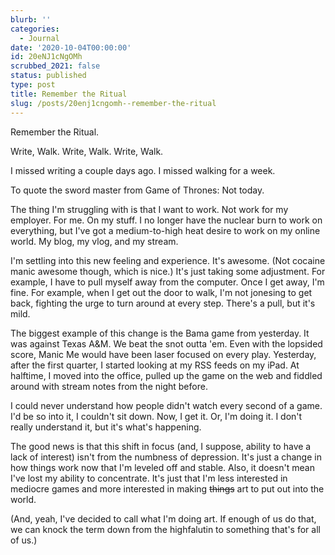 ```yaml
---
blurb: ''
categories:
  - Journal
date: '2020-10-04T00:00:00'
id: 20eNJ1cNgOMh
scrubbed_2021: false
status: published
type: post
title: Remember the Ritual
slug: /posts/20enj1cngomh--remember-the-ritual
---
```


Remember the Ritual.

Write, Walk. Write, Walk. Write, Walk.

I missed writing a couple days ago. I missed walking for a week.

To quote the sword master from Game of Thrones: Not today. 

The thing I'm struggling with is that I want to work. Not work for my employer. For me. On my stuff. I no longer have the nuclear burn to work on everything, but I've got a medium-to-high heat desire to work on my online world. My blog, my vlog, and my stream. 

I'm settling into this new feeling and experience. It's awesome. (Not cocaine manic awesome though, which is nice.) It's just taking some adjustment. For example, I have to pull myself away from the computer. Once I get away, I'm fine. For example, when I get out the door to walk, I'm not jonesing to get back, fighting the urge to turn around at every step. There's a pull, but it's mild.

The biggest example of this change is the Bama game from yesterday. It was against Texas A&M. We beat the snot outta 'em. Even with the lopsided score, Manic Me would have been laser focused on every play. Yesterday, after the first quarter, I started looking at my RSS feeds on my iPad. At halftime, I moved into the office, pulled up the game on the web and fiddled around with stream notes from the night before. 

I could never understand how people didn't watch every second of a game. I'd be so into it, I couldn't sit down. Now, I get it. Or, I'm doing it. I don't really understand it, but it's what's happening. 

The good news is that this shift in focus (and, I suppose, ability to have a lack of interest) isn't from the numbness of depression. It's just a change in how things work now that I'm leveled off and stable. Also, it doesn't mean I've lost my ability to concentrate. It's just that I'm less interested in mediocre games and more interested in making <strike>things</strike> art to put out into the world. 

(And, yeah, I've decided to call what I'm doing art. If enough of us do that, we can knock the term down from the highfalutin to something that's for all of us.)
